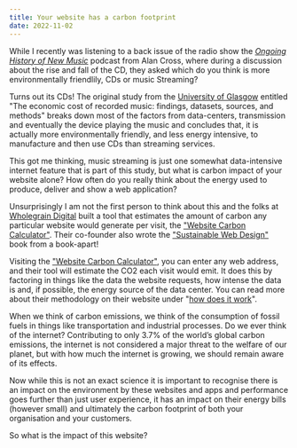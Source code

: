 ```yaml
---
title: Your website has a carbon footprint
date: 2022-11-02
---
```



While I recently was listening to a back issue of the radio show the _[Ongoing History of New
Music](https://open.spotify.com/show/2UHz6WqVFz6iZkWgZ5lXDw?si=12bce4cb1234457b)_ podcast from Alan
Cross, where during a discussion about the rise and fall of the CD, they asked which do you think
is more environmentally friendlily, CDs or music Streaming?

Turns out its CDs! The original study from
the [University of Glasgow](https://www.gla.ac.uk/news/archiveofnews/2019/april/headline_643297_en.html)
entitled "The economic cost of recorded music: findings, datasets, sources, and methods" breaks
down most of the factors from data-centers, transmission and eventually the device playing the
music and concludes that, it is actually more environmentally friendly, and less energy intensive,
to manufacture and then use CDs than streaming services.

This got me thinking, music streaming is just one somewhat data-intensive internet feature that is
part of this study, but what is carbon impact of your website alone? How often do you really think
about the energy used to produce, deliver and show a web application?

Unsurprisingly I am not the first person to think about this and the folks at
[Wholegrain Digital](https://www.wholegraindigital.com/) built a tool that estimates the amount of
carbon any particular website would generate per visit,
the ["Website Carbon Calculator"](https://www.websitecarbon.com/). Their co-founder also wrote the
["Sustainable Web Design"](https://abookapart.com/products/sustainable-web-design/) book from a
book-apart!

Visiting the ["Website Carbon Calculator"](https://www.websitecarbon.com/), you can enter
any web address, and their tool will estimate the CO2 each visit would emit. It does this by
factoring in things like the data the website requests, how intense the data is and, if possible,
the energy source of the data center. You can read more about their methodology on their website
under "[how does it work](https://www.websitecarbon.com/how-does-it-work/)".

When we think of carbon emissions, we think of the consumption of fossil fuels in things like
transportation and industrial processes. Do we ever think of the internet? Contributing to
only 3.7% of the world’s global carbon emissions, the internet is not considered a major threat to
the welfare of our planet, but with how much the internet is growing, we should remain aware of its
effects.

Now while this is not an exact science it is important to recognise there is an impact on the
environment by these websites and apps and performance goes further than just user experience,
it has an impact on their energy bills (however small) and ultimately the carbon footprint of
both your organisation and your customers.

So what is the impact of this website?

<CarbonFootprint />
